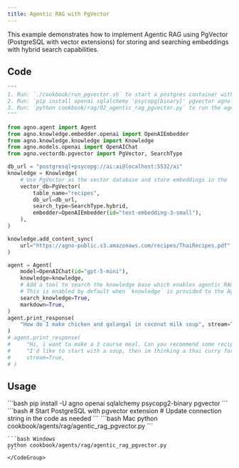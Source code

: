 ```yaml
---
title: Agentic RAG with PgVector
---
```


This example demonstrates how to implement Agentic RAG using PgVector (PostgreSQL with vector extensions) for storing and searching embeddings with hybrid search capabilities.

## Code

```python cookbook/agents/rag/agentic_rag_pgvector.py
"""
1. Run: `./cookbook/run_pgvector.sh` to start a postgres container with pgvector
2. Run: `pip install openai sqlalchemy 'psycopg[binary]' pgvector agno` to install the dependencies
3. Run: `python cookbook/rag/02_agentic_rag_pgvector.py` to run the agent
"""

from agno.agent import Agent
from agno.knowledge.embedder.openai import OpenAIEmbedder
from agno.knowledge.knowledge import Knowledge
from agno.models.openai import OpenAIChat
from agno.vectordb.pgvector import PgVector, SearchType

db_url = "postgresql+psycopg://ai:ai@localhost:5532/ai"
knowledge = Knowledge(
    # Use PgVector as the vector database and store embeddings in the `ai.recipes` table
    vector_db=PgVector(
        table_name="recipes",
        db_url=db_url,
        search_type=SearchType.hybrid,
        embedder=OpenAIEmbedder(id="text-embedding-3-small"),
    ),
)

knowledge.add_content_sync(
    url="https://agno-public.s3.amazonaws.com/recipes/ThaiRecipes.pdf"
)

agent = Agent(
    model=OpenAIChat(id="gpt-5-mini"),
    knowledge=knowledge,
    # Add a tool to search the knowledge base which enables agentic RAG.
    # This is enabled by default when `knowledge` is provided to the Agent.
    search_knowledge=True,
    markdown=True,
)
agent.print_response(
    "How do I make chicken and galangal in coconut milk soup", stream=True
)
# agent.print_response(
#     "Hi, i want to make a 3 course meal. Can you recommend some recipes. "
#     "I'd like to start with a soup, then im thinking a thai curry for the main course and finish with a dessert",
#     stream=True,
# )
```

## Usage

<Steps>
  <Snippet file="create-venv-step.mdx" />

  <Step title="Install libraries">
    ```bash
    pip install -U agno openai sqlalchemy psycopg2-binary pgvector
    ```
  </Step>

  <Step title="Setup PgVector">
    ```bash
    # Start PostgreSQL with pgvector extension
    # Update connection string in the code as needed
    ```
  </Step>

  <Step title="Run Agent">
    <CodeGroup>
    ```bash Mac
    python cookbook/agents/rag/agentic_rag_pgvector.py
    ```
    
    ```bash Windows
    python cookbook/agents/rag/agentic_rag_pgvector.py
    ```
    </CodeGroup>
  </Step>
</Steps>